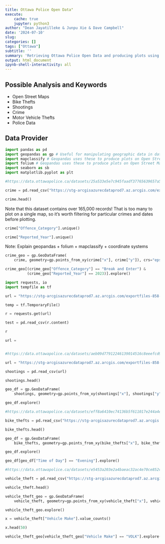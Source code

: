 ---
title: Ottawa Police Open Data"
execute:
    cache: true
    jupyter: python3
author: "Dean Jayatilleke & Junpu Xie & Dave Campbell"
date: '2024-07-10'
slug: 
categories: []
tags: ["Ottawa"]
subtitle: ''
summary: 'Retrieving Ottawa Police Open Data and producing plots using Open Street Maps'
output: html_document
ipynb-shell-interactivity: all
---

## Possible Analysis and Keywords

- Open Street Maps
- Bike Thefts
- Shootings
- Crime
- Motor Vehicle Thefts
- Police Data

## Data Provider

```{python modules}

import pandas as pd 
import geopandas as gp # Useful for manipulating geographic data in dataframes
import mapclassify # Geopandas uses these to produce plots on Open Street Maps 
import folium # Geopandas uses these to produce plots on Open Street Maps 
import seaborn as sb
import matplotlib.pyplot as plt

```

```{python crime dataset}

#https://data.ottawapolice.ca/datasets/25a533e5e7c945faadf37765639657a5_16/about

crime = pd.read_csv("https://stg-arcgisazurecdataprod7.az.arcgis.com/exportfiles-858-692/CrimeMap_YE_-5915901148112462236.csv?sv=2018-03-28&sr=b&sig=QYKXqTWhRh1TrGHU9xlwyHwMIieWsD87Ae7RdKg1pTo%3D&se=2024-07-18T15%3A47%3A26Z&sp=r")

crime.head()
```


Note that this dataset contains over 165,000 records! That is too many to plot on a single map, so it's worth filtering for particular crimes and dates before plotting.

```{python crime }

crime["Offence_Category"].unique()

```

```{python crime }

crime["Reported_Year"].unique()

```

Note: Explain geopandas + folium + mapclassify + coordinate systems

```{python crime map}

crime_geo = gp.GeoDataFrame(
    crime, geometry=gp.points_from_xy(crime["x"], crime["y"]), crs="epsg:2951")

crime_geo[(crime_geo["Offence_Category"] == "Break and Enter") &
          (crime_geo["Reported_Year"] == 2023)].explore()

```

```{python test}

import requests, io
import tempfile as tf

url = "https://stg-arcgisazurecdataprod7.az.arcgis.com/exportfiles-858-723/Shootings_Open_Data_3086844035331583488.csv?sv=2018-03-28&sr=b&sig=5yvh1Wqzz9hcUSC6KSUhoKWrFbSlFOrexSeFhxcUsNo%3D&se=2024-07-17T15%3A32%3A30Z&sp=r"

temp = tf.TemporaryFile()

r = requests.get(url)

test = pd.read_csv(r.content)

r

url = 



```

```{python shootings data}

#https://data.ottawapolice.ca/datasets/aeb09d77912246139014516c8eeefcd9_0/about

url = "https://stg-arcgisazurecdataprod7.az.arcgis.com/exportfiles-858-723/Shootings_Open_Data_3086844035331583488.csv?sv=2018-03-28&sr=b&sig=T%2FUcCA7fhMR46RZK9zLsnzCFAOqTXeFfUpFOiY8CbkI%3D&se=2024-07-18T18%3A59%3A53Z&sp=r"

shootings = pd.read_csv(url)

shootings.head()

```

```{python shootings map}

geo_df = gp.GeoDataFrame(
    shootings, geometry=gp.points_from_xy(shootings["x"], shootings["y"]), crs="epsg:2951")

geo_df.explore()
```


```{python bicycle thefts dataset}

#https://data.ottawapolice.ca/datasets/eff8a6410ec74136b5f611017e244a4e_0/about

bike_thefts = pd.read_csv("https://stg-arcgisazurecdataprod7.az.arcgis.com/exportfiles-858-707/Bike_Theft_Open_Data_3884822422354997826.csv?sv=2018-03-28&sr=b&sig=af%2FluU61ydPRGJqFp%2FifzlEgMUGASVYLWg9bHO7tk3w%3D&se=2024-07-17T15%3A37%3A44Z&sp=r")

bike_thefts.head()

```


```{python bicycle thefts map}

geo_df = gp.GeoDataFrame(
    bike_thefts, geometry=gp.points_from_xy(bike_thefts["x"], bike_thefts["y"]), crs="epsg:2951")

geo_df.explore()

```

```{python bicycle thefts filtered maps}

geo_df[geo_df["Time of Day"] == "Evening"].explore()

```

```{python motor vehicle theft data}

#https://data.ottawapolice.ca/datasets/e5453a203e2a4baeac32ac4e70ce852c_0/about

vehicle_theft = pd.read_csv("https://stg-arcgisazurecdataprod7.az.arcgis.com/exportfiles-858-724/Auto_Theft_Open_Data_2158590371504723284.csv?sv=2018-03-28&sr=b&sig=MTRzc7L6iVETVr2zQqXpeRpvkO1zZUcoZv5vCBNFErk%3D&se=2024-07-17T15%3A40%3A26Z&sp=r")

vehicle_theft.head()

```

```{python car theft map}

vehicle_theft_geo = gp.GeoDataFrame(
    vehicle_theft, geometry=gp.points_from_xy(vehicle_theft["x"], vehicle_theft["y"]), crs="epsg:2951")

vehicle_theft_geo.explore()
```

```{python car theft filtered maps}

x = vehicle_theft["Vehicle Make"].value_counts()

x.head(50)

vehicle_theft_geo[vehicle_theft_geo["Vehicle Make"] == "VOLK"].explore()

```